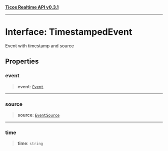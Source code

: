 [**Ticos Realtime API v0.3.1**](../index.mdx)

***

# Interface: TimestampedEvent

Event with timestamp and source

## Properties

### event

> **event**: [`Event`](Event.mdx)

***

### source

> **source**: [`EventSource`](../type-aliases/EventSource.mdx)

***

### time

> **time**: `string`
